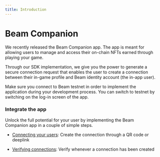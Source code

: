 ```yaml
---
title: Introduction
---
```



# Beam Companion

We recently released the Beam Companion app. The app is meant for allowing users to manage and access their on-chain NFTs earned through playing your game.

Through our SDK implementation, we give you the power to generate a secure connection request that enables the user to create a connection between their in-game profile and Beam identity account (the in-app user).

<Cards>
  <Card
    icon="✅ "
    title="iOS"
    href="https://apps.apple.com/us/app/beam-companion/id6467641736"
  />
</Cards>

<Callout emoji="🛠️">
  Make sure you connect to Beam testnet in order to implement the application
  during your development process. You can switch to testnet by switching on the
  log-in screen of the app.
</Callout>

### Integrate the app

Unlock the full potential for your user by implementing the Beam Companion app in a couple of simple steps.

- [Connecting your users](/service/companion/connecting-your-users): Create the connection through a QR code or deeplink

- [Verifying connections](/service/companion/verifying-webhooks): Verify whenever a connection has been created

